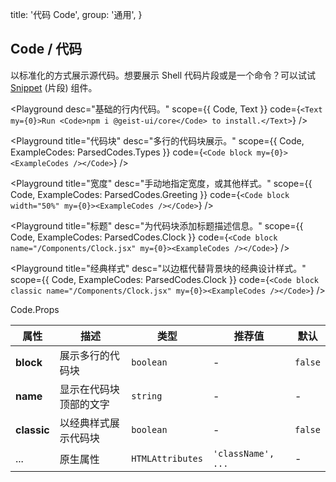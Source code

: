 
  title: '代码 Code',
  group: '通用',
}

## Code / 代码

以标准化的方式展示源代码。想要展示 Shell 代码片段或是一个命令？可以试试 [Snippet](/zh-cn/components/snippet) (片段) 组件。

<Playground
  desc="基础的行内代码。"
  scope={{ Code, Text }}
  code={`
<Text my={0}>Run <Code>npm i @geist-ui/core</Code> to install.</Text>
`}
/>

<Playground
  title="代码块"
  desc="多行的代码块展示。"
  scope={{ Code, ExampleCodes: ParsedCodes.Types }}
  code={`
<Code block my={0}><ExampleCodes /></Code>
`}
/>

<Playground
  title="宽度"
  desc="手动地指定宽度，或其他样式。"
  scope={{ Code, ExampleCodes: ParsedCodes.Greeting }}
  code={`
<Code block width="50%" my={0}><ExampleCodes /></Code>
`}
/>

<Playground
  title="标题"
  desc="为代码块添加标题描述信息。"
  scope={{ Code, ExampleCodes: ParsedCodes.Clock }}
  code={`
<Code block name="/Components/Clock.jsx" my={0}><ExampleCodes /></Code>
`}
/>

<Playground
  title="经典样式"
  desc="以边框代替背景块的经典设计样式。"
  scope={{ Code, ExampleCodes: ParsedCodes.Clock }}
  code={`
<Code block classic name="/Components/Clock.jsx" my={0}><ExampleCodes /></Code>
`}
/>

<Attributes edit="/pages/zh-cn/components/code.mdx">
<Attributes.Title>Code.Props</Attributes.Title>

| 属性        | 描述                   | 类型             | 推荐值             | 默认    |
| ----------- | ---------------------- | ---------------- | ------------------ | ------- |
| **block**   | 展示多行的代码块       | `boolean`        | -                  | `false` |
| **name**    | 显示在代码块顶部的文字 | `string`         | -                  | -       |
| **classic** | 以经典样式展示代码块   | `boolean`        | -                  | `false` |
| ...         | 原生属性               | `HTMLAttributes` | `'className', ...` | -       |

</Attributes>

